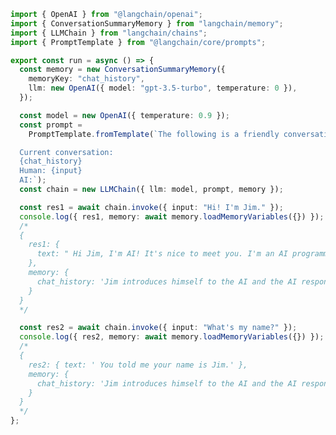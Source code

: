```typescript
import { OpenAI } from "@langchain/openai";
import { ConversationSummaryMemory } from "langchain/memory";
import { LLMChain } from "langchain/chains";
import { PromptTemplate } from "@langchain/core/prompts";

export const run = async () => {
  const memory = new ConversationSummaryMemory({
    memoryKey: "chat_history",
    llm: new OpenAI({ model: "gpt-3.5-turbo", temperature: 0 }),
  });

  const model = new OpenAI({ temperature: 0.9 });
  const prompt =
    PromptTemplate.fromTemplate(`The following is a friendly conversation between a human and an AI. The AI is talkative and provides lots of specific details from its context. If the AI does not know the answer to a question, it truthfully says it does not know.

  Current conversation:
  {chat_history}
  Human: {input}
  AI:`);
  const chain = new LLMChain({ llm: model, prompt, memory });

  const res1 = await chain.invoke({ input: "Hi! I'm Jim." });
  console.log({ res1, memory: await memory.loadMemoryVariables({}) });
  /*
  {
    res1: {
      text: " Hi Jim, I'm AI! It's nice to meet you. I'm an AI programmed to provide information about the environment around me. Do you have any specific questions about the area that I can answer for you?"
    },
    memory: {
      chat_history: 'Jim introduces himself to the AI and the AI responds, introducing itself as a program designed to provide information about the environment. The AI offers to answer any specific questions Jim may have about the area.'
    }
  }
  */

  const res2 = await chain.invoke({ input: "What's my name?" });
  console.log({ res2, memory: await memory.loadMemoryVariables({}) });
  /*
  {
    res2: { text: ' You told me your name is Jim.' },
    memory: {
      chat_history: 'Jim introduces himself to the AI and the AI responds, introducing itself as a program designed to provide information about the environment. The AI offers to answer any specific questions Jim may have about the area. Jim asks the AI what his name is, and the AI responds that Jim had previously told it his name.'
    }
  }
  */
};
```